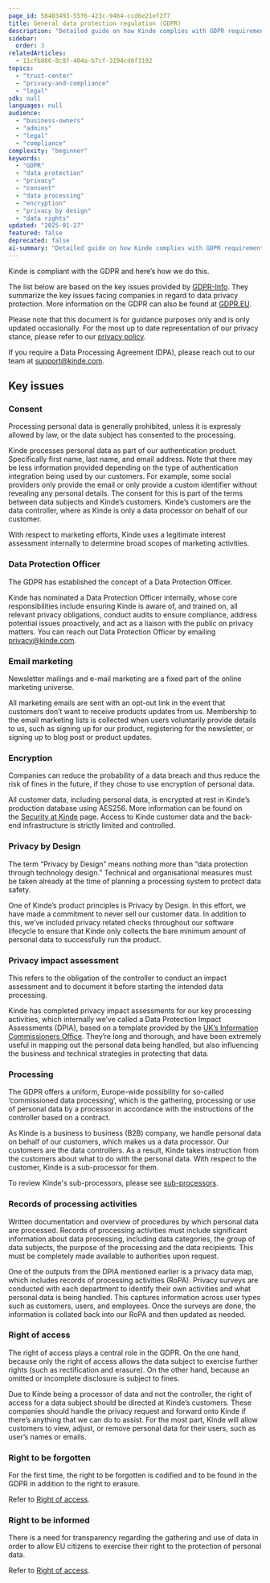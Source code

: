 ```yaml
---
page_id: 58403493-55f6-423c-9464-ccd6e21ef2f7
title: General data protection regulation (GDPR)
description: "Detailed guide on how Kinde complies with GDPR requirements including consent management, data protection officer, encryption, privacy by design, and data subject rights."
sidebar:
  order: 3
relatedArticles:
  - 11cfb886-8c8f-404a-b7cf-3194cd6f3192
topics:
  - "trust-center"
  - "privacy-and-compliance"
  - "legal"
sdk: null
languages: null
audience:
  - "business-owners"
  - "admins"
  - "legal"
  - "compliance"
complexity: "beginner"
keywords:
  - "GDPR"
  - "data protection"
  - "privacy"
  - "consent"
  - "data processing"
  - "encryption"
  - "privacy by design"
  - "data rights"
updated: "2025-01-27"
featured: false
deprecated: false
ai-summary: "Detailed guide on how Kinde complies with GDPR requirements including consent management, data protection officer, encryption, privacy by design, and data subject rights."
---
```


Kinde is compliant with the GDPR and here’s how we do this.

The list below are based on the key issues provided by [GDPR-Info](https://gdpr-info.eu/issues). They summarize the key issues facing companies in regard to data privacy protection. More information on the GDPR can also be found at [GDPR.EU](https://gdpr.eu/).

Please note that this document is for guidance purposes only and is only updated occasionally. For the most up to date representation of our privacy stance, please refer to our [privacy policy](/trust-center/privacy-and-compliance/privacy-policy/).

If you require a Data Processing Agreement (DPA), please reach out to our team at support@kinde.com.

## **Key issues**

### **Consent**

<Aside>

Processing personal data is generally prohibited, unless it is expressly allowed by law, or the data subject has consented to the processing.

</Aside>

Kinde processes personal data as part of our authentication product. Specifically first name, last name, and email address. Note that there may be less information provided depending on the type of authentication integration being used by our customers. For example, some social providers only provide the email or only provide a custom identifier without revealing any personal details. The consent for this is part of the terms between data subjects and Kinde’s customers. Kinde’s customers are the data controller, where as Kinde is only a data processor on behalf of our customer.

With respect to marketing efforts, Kinde uses a legitimate interest assessment internally to determine broad scopes of marketing activities.

### **Data Protection Officer**

<Aside>

The GDPR has established the concept of a Data Protection Officer.

</Aside>

Kinde has nominated a Data Protection Officer internally, whose core responsibilities include ensuring Kinde is aware of, and trained on, all relevant privacy obligations, conduct audits to ensure compliance, address potential issues proactively, and act as a liaison with the public on privacy matters. You can reach out Data Protection Officer by emailing privacy@kinde.com.

### **Email marketing**

<Aside>

Newsletter mailings and e-mail marketing are a fixed part of the online marketing universe.

</Aside>

All marketing emails are sent with an opt-out link in the event that customers don’t want to receive products updates from us. Membership to the email marketing lists is collected when users voluntarily provide details to us, such as signing up for our product, registering for the newsletter, or signing up to blog post or product updates.

### **Encryption**

<Aside>

Companies can reduce the probability of a data breach and thus reduce the risk of fines in the future, if they chose to use encryption of personal data.

</Aside>

All customer data, including personal data, is encrypted at rest in Kinde’s production database using AES256. More information can be found on the [Security at Kinde](/trust-center/security/security-at-kinde/) page. Access to Kinde customer data and the back-end infrastructure is strictly limited and controlled.

### **Privacy by Design**

<Aside>

The term “Privacy by Design” means nothing more than “data protection through technology design.” Technical and organisational measures must be taken already at the time of planning a processing system to protect data safety.

</Aside>

One of Kinde’s product principles is Privacy by Design. In this effort, we have made a commitment to never sell our customer data. In addition to this, we’ve included privacy related checks throughout our software lifecycle to ensure that Kinde only collects the bare minimum amount of personal data to successfully run the product.

### **Privacy impact assessment**

<Aside>

This refers to the obligation of the controller to conduct an impact assessment and to document it before starting the intended data processing.

</Aside>

Kinde has completed privacy impact assessments for our key processing activities, which internally we’ve called a Data Protection Impact Assessments (DPIA), based on a template provided by the [UK’s Information Commissioners Office](https://ico.org.uk/for-organisations/guide-to-data-protection/guide-to-the-general-data-protection-regulation-gdpr/accountability-and-governance/data-protection-impact-assessments/). They’re long and thorough, and have been extremely useful in mapping out the personal data being handled, but also influencing the business and technical strategies in protecting that data.

### **Processing**

<Aside>

The GDPR offers a uniform, Europe-wide possibility for so-called ‘commissioned data processing’, which is the gathering, processing or use of personal data by a processor in accordance with the instructions of the controller based on a contract.

</Aside>

As Kinde is a business to business (B2B) company, we handle personal data on behalf of our customers, which makes us a data processor. Our customers are the data controllers. As a result, Kinde takes instruction from the customers about what to do with the personal data. With respect to the customer, Kinde is a sub-processor for them. 

To review Kinde's sub-processors, please see [sub-processors](/trust-center/privacy-and-compliance/sub-processors/).

### **Records of processing activities**

<Aside>

Written documentation and overview of procedures by which personal data are processed. Records of processing activities must include significant information about data processing, including data categories, the group of data subjects, the purpose of the processing and the data recipients. This must be completely made available to authorities upon request.

</Aside>

One of the outputs from the DPIA mentioned earlier is a privacy data map, which includes records of processing activities (RoPA). Privacy surveys are conducted with each department to identify their own activities and what personal data is being handled. This captures information across user types such as customers, users, and employees. Once the surveys are done, the information is collated back into our RoPA and then updated as needed.

### **Right of access**

<Aside>

The right of access plays a central role in the GDPR. On the one hand, because only the right of access allows the data subject to exercise further rights (such as rectification and erasure). On the other hand, because an omitted or incomplete disclosure is subject to fines.

</Aside>

Due to Kinde being a processor of data and not the controller, the right of access for a data subject should be directed at Kinde’s customers. These companies should handle the privacy request and forward onto Kinde if there’s anything that we can do to assist. For the most part, Kinde will allow customers to view, adjust, or remove personal data for their users, such as user’s names or emails.

### **Right to be forgotten**

<Aside>

For the first time, the right to be forgotten is codified and to be found in the GDPR in addition to the right to erasure.

</Aside>

Refer to [Right of access](/trust-center/privacy-and-compliance/gdpr/#right-of-access).

### **Right to be informed**

<Aside>

There is a need for transparency regarding the gathering and use of data in order to allow EU citizens to exercise their right to the protection of personal data.

</Aside>

Refer to [Right of access](/trust-center/privacy-and-compliance/gdpr/#right-of-access).

